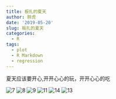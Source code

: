 ```yaml
---
title: 板扎的夏天
author: 胖虎
date: '2019-05-20'
slug: 板扎的夏天
categories:
  - R
tags:
  - plot
  - R Markdown
  - regression
---
```


夏天应该要开心,开开心心的玩，开开心心的吃

![7](./content/post/7.jpg)
![8](./content/post/8.jpg)
![9](./content/post/9.jpg)
![11](./content/post/11.jpg)
![14](./content/post/14.jpg)
![13](./content/post/13.jpg)
